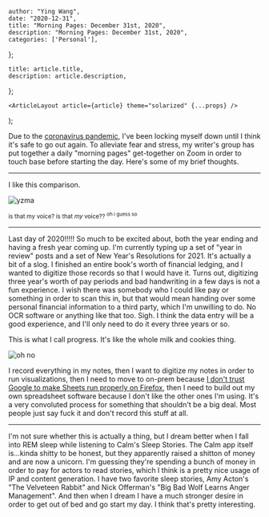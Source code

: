 

    author: "Ying Wang",
    date: "2020-12-31",
    title: "Morning Pages: December 31st, 2020",
    description: "Morning Pages: December 31st, 2020",
    categories: ['Personal'],
};

    title: article.title,
    description: article.description,
};

    <ArticleLayout article={article} theme="solarized" {...props} />
);


Due to the [coronavirus
pandemic](https://en.wikipedia.org/wiki/2019-20_coronavirus_pandemic), I've been
locking myself down until I think it's safe to go out again. To alleviate fear
and stress, my writer's group has put together a daily "morning pages"
get-together on Zoom in order to touch base before starting the day. Here's some
of my brief thoughts.

---

I like this comparison.

![yzma](/img/posts/2020/12/31/morning_pages.jpg)

<sup>is that my voice? is that _my_ voice?? <sup>oh i guess so</sup></sup>

---

Last day of 2020!!!!! So much to be excited about, both the year ending and
having a fresh year coming up. I'm currently typing up a set of "year in review"
posts and a set of New Year's Resolutions for 2021. It's actually a bit of a
slog. I finished an entire book's worth of financial ledging, and I wanted to
digitize those records so that I would have it. Turns out, digitizing three
year's worth of pay periods and bad handwriting in a few days is not a fun
experience. I wish there was somebody who I could like pay or something in order
to scan this in, but that would mean handing over some personal financial
information to a third party, which I'm unwilling to do. No OCR software or
anything like that too. Sigh. I think the data entry will be a good experience,
and I'll only need to do it every three years or so.

This is what I call progress. It's like the whole milk and cookies thing.

![oh no](/img/posts/2020/12/31/milk_and_cookies.png)

I record everything in my notes, then I want to digitize my notes in order to
run visualizations, then I need to move to on-prem because [I don't trust Google
to make Sheets run properly on
Firefox](https://news.ycombinator.com/item?id=22686281), then I need to build
out my own spreadsheet software because I don't like the other ones I'm using.
It's a very convoluted process for something that shouldn't be a big deal. Most
people just say fuck it and don't record this stuff at all.

---

I'm not sure whether this is actually a thing, but I dream better when I fall
into REM sleep while listening to Calm's Sleep Stories. The Calm app itself
is...kinda shitty to be honest, but they apparently raised a shitton of money
and are now a unicorn. I'm guessing they're spending a bunch of money in order
to pay for actors to read stories, which I think is a pretty nice usage of IP
and content generation. I have two favorite sleep stories, Amy Acton's "The
Velveteen Rabbit" and Nick Offerman's "Big Bad Wolf Learns Anger Management".
And then when I dream I have a much stronger desire in order to get out of bed
and go start my day. I think that's pretty interesting.
